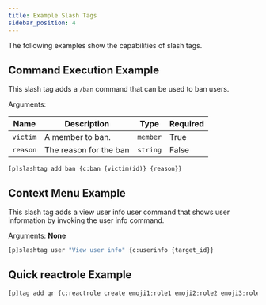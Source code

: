 ```yaml
---
title: Example Slash Tags
sidebar_position: 4
---
```


The following examples show the capabilities of slash tags.

## Command Execution Example

This slash tag adds a `/ban` command that can be used to ban users.

Arguments:

Name | Description | Type | Required
-----|-------------|------|---------
`victim` | A member to ban. | `member` | True
`reason` | The reason for the ban | `string` | False

```
[p]slashtag add ban {c:ban {victim(id)} {reason}}
```

## Context Menu Example

This slash tag adds a view user info user command that shows user information by invoking the user info command.

Arguments: **None**

```py
[p]slashtag user "View user info" {c:userinfo {target_id}}
```

## Quick reactrole Example
```py
[p]tag add qr {c:reactrole create emoji1;role1 emoji2;role2 emoji3;role3 {args} #2f3136 Quick Roles}
```
